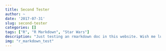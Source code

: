 ```yaml
---
title: Second Tester
author: ~
date: '2017-07-31'
slug: second-tester
categories: []
tags: ["R", "R Markdown", "Star Wars"]
description: "Just testing an rmarkdown doc in this website. Wish me luck."
img: "r_markdown_test"
---
```

